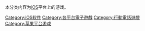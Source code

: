 {{lowercase}}
本分类内容为[[iOS|iOS]]平台上的游戏。

{{DEFAULTSORT:iOS}}
[[Category:iOS软件|Category:iOS软件]]
[[Category:各平台電子遊戲|Category:各平台電子遊戲]]
[[Category:行動電話遊戲|Category:行動電話遊戲]]
[[Category:苹果平台游戏|Category:苹果平台游戏]]